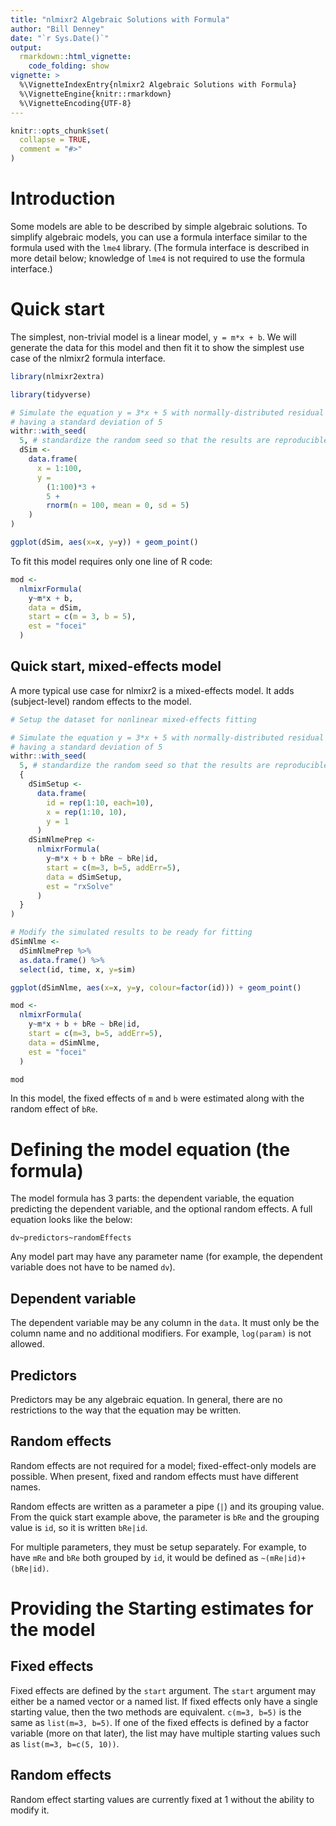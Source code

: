 ```yaml
---
title: "nlmixr2 Algebraic Solutions with Formula"
author: "Bill Denney"
date: "`r Sys.Date()`"
output:
  rmarkdown::html_vignette:
    code_folding: show
vignette: >
  %\VignetteIndexEntry{nlmixr2 Algebraic Solutions with Formula}
  %\VignetteEngine{knitr::rmarkdown}
  %\VignetteEncoding{UTF-8}
---
```


```r
knitr::opts_chunk$set(
  collapse = TRUE,
  comment = "#>"
)
```

# Introduction

Some models are able to be described by simple algebraic solutions.  To simplify
algebraic models, you can use a formula interface similar to the formula used
with the `lme4` library.  (The formula interface is described in more detail
below; knowledge of `lme4` is not required to use the formula interface.)

# Quick start

The simplest, non-trivial model is a linear model, `y = m*x + b`.  We will
generate the data for this model and then fit it to show the simplest use case
of the nlmixr2 formula interface.

```r
library(nlmixr2extra)
```

```r
library(tidyverse)

# Simulate the equation y = 3*x + 5 with normally-distributed residual error
# having a standard deviation of 5
withr::with_seed(
  5, # standardize the random seed so that the results are reproducible
  dSim <-
    data.frame(
      x = 1:100,
      y =
        (1:100)*3 +
        5 +
        rnorm(n = 100, mean = 0, sd = 5)
    )
)

ggplot(dSim, aes(x=x, y=y)) + geom_point()
```

To fit this model requires only one line of R code:

```r
mod <-
  nlmixrFormula(
    y~m*x + b,
    data = dSim,
    start = c(m = 3, b = 5),
    est = "focei"
  )
```

## Quick start, mixed-effects model

A more typical use case for nlmixr2 is a mixed-effects model.  It adds
(subject-level) random effects to the model.

```r
# Setup the dataset for nonlinear mixed-effects fitting

# Simulate the equation y = 3*x + 5 with normally-distributed residual error
# having a standard deviation of 5
withr::with_seed(
  5, # standardize the random seed so that the results are reproducible
  {
    dSimSetup <-
      data.frame(
        id = rep(1:10, each=10),
        x = rep(1:10, 10),
        y = 1
      )
    dSimNlmePrep <-
      nlmixrFormula(
        y~m*x + b + bRe ~ bRe|id,
        start = c(m=3, b=5, addErr=5),
        data = dSimSetup,
        est = "rxSolve"
      )
  }
)

# Modify the simulated results to be ready for fitting
dSimNlme <-
  dSimNlmePrep %>%
  as.data.frame() %>%
  select(id, time, x, y=sim)

ggplot(dSimNlme, aes(x=x, y=y, colour=factor(id))) + geom_point()
```

```r
mod <-
  nlmixrFormula(
    y~m*x + b + bRe ~ bRe|id,
    start = c(m=3, b=5, addErr=5),
    data = dSimNlme,
    est = "focei"
  )

mod
```

In this model, the fixed effects of `m` and `b` were estimated along with the
random effect of `bRe`.

# Defining the model equation (the formula)

The model formula has 3 parts: the dependent variable, the equation predicting
the dependent variable, and the optional random effects.  A full equation looks
like the below:

```
dv~predictors~randomEffects
```

Any model part may have any parameter name (for example, the dependent variable
does not have to be named `dv`).

## Dependent variable

The dependent variable may be any column in the `data`.  It must only be the
column name and no additional modifiers.  For example, `log(param)` is not
allowed.

## Predictors

Predictors may be any algebraic equation.  In general, there are no restrictions
to the way that the equation may be written.

## Random effects

Random effects are not required for a model; fixed-effect-only models are
possible.  When present, fixed and random effects must have different names.

Random effects are written as a parameter a pipe (`|`) and its grouping value.
From the quick start example above, the parameter is `bRe` and the grouping
value is `id`, so it is written `bRe|id`.

For multiple parameters, they must be setup separately.  For example, to have
`mRe` and `bRe` both grouped by `id`, it would be defined as
`~(mRe|id)+(bRe|id)`.

# Providing the Starting estimates for the model

## Fixed effects

Fixed effects are defined by the `start` argument.  The `start` argument may
either be a named vector or a named list.  If fixed effects only have a single
starting value, then the two methods are equivalent.  `c(m=3, b=5)` is the same
as `list(m=3, b=5)`.  If one of the fixed effects is defined by a factor
variable (more on that later), the list may have multiple starting values such
as `list(m=3, b=c(5, 10))`.

## Random effects

Random effect starting values are currently fixed at 1 without the ability to
modify it.
